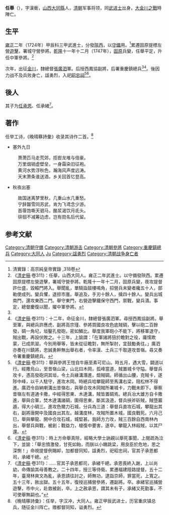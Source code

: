 {{明清人物信息框
| 姓名 = 任舉
| 原名 = 
| 圖片名稱= 
| 圖片大小 = 170px
| 圖片說明 = 
| 最高職務 = 四川重慶鎮總兵
| 國家 = 大清
| 爵位 =
| 籍貫 = [[山西|山西]][[大同縣|大同縣]]
| 族裔 = 漢族
| 字號 = 字漢衝
| 諡號 = 勇烈
| 出生日期 = 生年不詳
| 出生地點 = [[山西|山西]][[大同縣|大同縣]]
| 逝世日期 = 乾隆十三年（1748年）
| 逝世地點 = [[四川|四川]]色尔力石城
| 墓葬 = 
| 配偶 =
| 親屬 = 
| 出身 = 
*雍正二年（1724年）甲辰科同武進士出身
| 經歷 = 
| 著作 =
}}

'''任舉'''（{{bd|？||1748年||Ren任}}），字漢衝，[[山西|山西]][[大同縣|大同縣]]人，[[清朝|清朝]]军事将领，同[[武进士|武进士]]出身，[[大金川之戰|大金川之戰]]時陣亡。

==生平==
[[雍正|雍正]]二年（1724年）甲辰科三甲武進士，分發[[陝西|陝西]]，以[[守備|守備]]用。<ref name="清實錄：高宗純皇帝實錄 ,318卷">清實錄：高宗純皇帝實錄 ,318卷</ref>累遷固原提標左營[[遊擊|遊擊]]，署城守營參將。[[乾隆|乾隆]]十一年十二月（1747年），[[固原|固原]]兵變，任舉平定，升任中軍參將。<ref>《[[清史稿|清史稿]]·卷311》：任舉，山西大同人。雍正二年武進士。以守備發陝西。累遷固原提標左營遊擊，署城守營參將。乾隆十一年十二月，固原兵變，夜攻提督許仕盛，毀轅門將入。舉聞亂，單騎詣鼓樓鳴角，招營兵未變者纔五十人，部勒使成列。變兵懼，退掠市廛。舉追及，手刃十餘人，擒四十餘人。變兵出城南門，還攻東西二門。舉守東門，右營遊擊鐵保守西門，禦戰，變兵潰。事定，總督慶復以聞，擢中軍參將。</ref>

次年，出征[[金川|金川]]，隸總督[[張廣泗|張廣泗]]軍。后授西鳳協副將，后署重慶鎮總兵<ref name="清實錄：高宗純皇帝實錄 ,318卷"/><ref>《[[清史稿|清史稿]]·卷311》：十二年，命征金川，隸總督張廣泗軍。尋授西鳳協副將。舉至軍，與總兵許應虎、副將高宗瑾、參將買國良攻色底賊碉，擊以砲二百餘發，碉一角圮，垣鑿孔發砲，密如鱗比。舉度我軍砲小不能下，將移軍退守，賊出戰，再設伏敗之。十三年，上諭謂：「在軍諸將狃於瞻對之役，庸懦欺蒙，已成夙習。今別用舉等，皆未從征瞻對，無所掣肘，宜鼓勵勇往。」廣泗亦奏在川鎮將，忠誠勇幹無出舉右者，令率漢、土兵三千取道攻昔嶺。尋又奏令署重慶鎮總兵。</ref>。後因力战不及兵败身亡，諡勇烈，入祀[[昭忠祠|昭忠祠]]<ref>《[[清史稿|清史稿]]·卷311》：舉與參將王愷自牛廠至素可尼山。時五月，遇大雪，闢道以行。經撒烏山，至昔嶺山梁，山北曰木岡，孤峰當道，賊置城卡守隘。舉督兵攻卡，憑高發砲洞其垣，令土兵緣溝潛進，燬賊碉。師循出山腰，克賊卡，遂陟中峰，以千人駐守，進攻木岡。時總兵哈攀龍師至馬溝右梁，阻松林不得進。廣泗令自納喇溝出昔嶺右，與舉合攻木岡賊所署城卡，力戰未即下。舉察昔嶺左有道通卡撒，中經得思東、木達溝，賊皆置碉焉。總兵冶大雄方自卡撒進，舉與合軍，焚木達溝諸碉，圍得思東，斷其汲道，督兵挾斧斫賊，賊墮巖遁，得大小碉三。進攻色爾力石城，分兵為三道：舉督兵直攻石城，攀龍出其右，副將唐開中及國良出其左。越溝度林，攻賊所置木城，國良戰死。六月己巳，舉與攀龍、開中合攻石城，城堅甚。我師方力攻，賊三百餘自西南林內出，舉督兵與戰，被創；戰益力，槍復中要害，遂卒。攀龍入林殺賊，以其尸還。</ref><ref>《[[清史稿|清史稿]]·卷311》：時上方命舉真除，經略大學士訥親以舉死事聞，上閱疏為泣下，並諭：「舉忠憤激發，甘死如飴，而朕以小醜跳梁，用良臣於危地，思之深惻！」命視提督例賜卹，加都督同知，諡勇烈，祀昭忠祠，官其子承恩都司，承緒千總。</ref>。

==後人==
其子为[[任承恩|任承恩]]、任承緒<ref>《[[清史稿|清史稿]]·卷311》：……官其子承恩都司，承緒千總。承恩喪終入謝，上以尚幼，命傳諭其母善教之。二十四年，授三等侍衛。累遷福建陸路提督。五十二年，臺灣林爽文為亂，承恩請往討之，師無功，逮詣京師，罪當死，上寬之。五十三年，赦出獄。五十五年，復授巡捕營參將，遷副將。卒。承緒官巡捕營遊擊，市中火，赴救被創，卒。上之赦承恩，謂其未有子，承緒又死勤事，不可使舉無嗣也。”</ref>。

==著作==
任举工诗，《晚晴簃詩彙》收录其诗作二首。<ref>《晚晴簃詩彙》：任举，字汉冲，大同人。雍正甲辰武进士，历官重庆镇总兵，随征金川阵亡。赠都督同知，谥勇烈。</ref>
　
*塞外九日
:萧萧匹马走荒郊，揽辔龙堆与倍豪。
:万里烟销虚壁垒，一身霜染旧征袍。
:黄河水势浮秋色，瀚海风声度远涛。
:天末萧条谁送酒，乡关回首忆登高。
*秋夜出塞
:故国迷离梦里秋，几重山水几重愁。
:宁辞齧雪同苏武，肯为飞鸢念少游。
:首蓿饱嘶天驷马，酪浆渴饮月氐头。
:徘徊不减筹边虑，岂有勋名后代留。

==参考文献==
{{Reflist}}


{{雍正二年甲辰科武殿試金榜}}
{{DEFAULTSORT:Ren任}}
[[Category:清朝守備|Category:清朝守備]]
[[Category:清朝游击|Category:清朝游击]]
[[Category:清朝參將|Category:清朝參將]]
[[Category:重慶鎮總兵|Category:重慶鎮總兵]]
[[Category:大同人|Category:大同人]]
[[Category:任姓|Ju]]
[[Category:諡勇烈|Category:諡勇烈]]
[[Category:清朝战争身亡者|Category:清朝战争身亡者]]